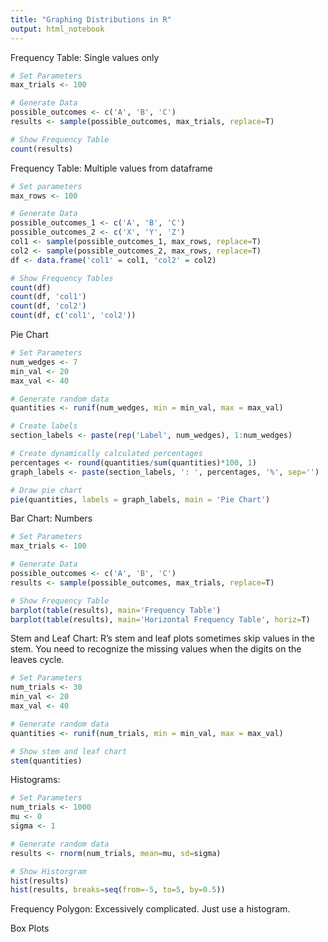 ```yaml
---
title: "Graphing Distributions in R"
output: html_notebook
---
```


Frequency Table: Single values only

```r
# Set Parameters
max_trials <- 100

# Generate Data
possible_outcomes <- c('A', 'B', 'C')
results <- sample(possible_outcomes, max_trials, replace=T)

# Show Frequency Table
count(results)
```

Frequency Table: Multiple values from dataframe

```r
# Set parameters
max_rows <- 100

# Generate Data
possible_outcomes_1 <- c('A', 'B', 'C')
possible_outcomes_2 <- c('X', 'Y', 'Z')
col1 <- sample(possible_outcomes_1, max_rows, replace=T)
col2 <- sample(possible_outcomes_2, max_rows, replace=T)
df <- data.frame('col1' = col1, 'col2' = col2)

# Show Frequency Tables
count(df)
count(df, 'col1')
count(df, 'col2')
count(df, c('col1', 'col2'))
```

Pie Chart

```r
# Set Parameters
num_wedges <- 7
min_val <- 20
max_val <- 40

# Generate random data
quantities <- runif(num_wedges, min = min_val, max = max_val)

# Create labels
section_labels <- paste(rep('Label', num_wedges), 1:num_wedges)

# Create dynamically calculated percentages
percentages <- round(quantities/sum(quantities)*100, 1)
graph_labels <- paste(section_labels, ': ', percentages, '%', sep='')

# Draw pie chart
pie(quantities, labels = graph_labels, main = 'Pie Chart')


```

Bar Chart: Numbers

```r
# Set Parameters
max_trials <- 100

# Generate Data
possible_outcomes <- c('A', 'B', 'C')
results <- sample(possible_outcomes, max_trials, replace=T)

# Show Frequency Table
barplot(table(results), main='Frequency Table')
barplot(table(results), main='Horizontal Frequency Table', horiz=T)
```

Stem and Leaf Chart: R's stem and leaf plots sometimes skip values in the stem. You need to recognize the missing values when the digits on the leaves cycle.

```r

# Set Parameters
num_trials <- 30
min_val <- 20
max_val <- 40

# Generate random data
quantities <- runif(num_trials, min = min_val, max = max_val)

# Show stem and leaf chart
stem(quantities)
```

Histograms:

```r
# Set Parameters
num_trials <- 1000
mu <- 0
sigma <- 1

# Generate random data
results <- rnorm(num_trials, mean=mu, sd=sigma)

# Show Historgram
hist(results)
hist(results, breaks=seq(from=-5, to=5, by=0.5))

```

Frequency Polygon: Excessively complicated. Just use a histogram.

Box Plots

```r

```

